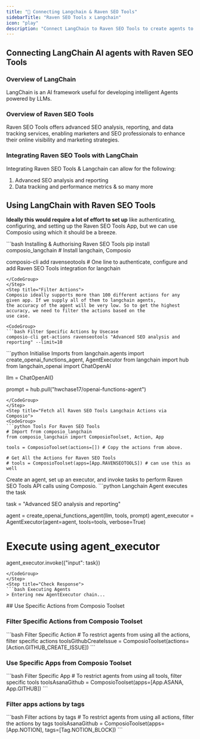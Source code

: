 ```yaml
---
title: "🚀 Connecting Langchain & Raven SEO Tools"
sidebarTitle: "Raven SEO Tools x Langchain"
icon: "play"
description: "Connect LangChain to Raven SEO Tools to create agents to perform tasks using natural language"
---
```


## Connecting LangChain AI agents with Raven SEO Tools

### Overview of LangChain

LangChain is an AI framework useful for developing intelligent Agents powered by LLMs.

### Overview of Raven SEO Tools

Raven SEO Tools offers advanced SEO analysis, reporting, and data tracking services, enabling marketers and SEO professionals to enhance their online visibility and marketing strategies.

### Integrating Raven SEO Tools with LangChain

Integrating Raven SEO Tools & Langchain can allow for the following:

1. Advanced SEO analysis and reporting
2. Data tracking and performance metrics
& so many more

## Using LangChain with Raven SEO Tools

<Steps>
<Step title="Setting Up the Environment">

**Ideally this would require a lot of effort to set up** like authenticating, configuring, and setting up the Raven SEO Tools App, but we can use Composio using which it should be a breeze.

<CodeGroup>
```bash Installing & Authorising Raven SEO Tools
pip install composio_langchain # Install langchain, Composio 

composio-cli add ravenseotools # One line to authenticate, configure and add Raven SEO Tools integration for langchain
```
</CodeGroup>
</Step>
<Step title="Filter Actions">
Composio ideally supports more than 100 different actions for any given app. If we supply all of them to langchain agents, 
the accuracy of the agent will be very low. So to get the highest accuracy, we need to filter the actions based on the 
use case.

<CodeGroup>
```bash Filter Specific Actions by Usecase
composio-cli get-actions ravenseotools "Advanced SEO analysis and reporting" --limit=10
```
</CodeGroup>

</Step>
<Step title="Import Base Packages">

<CodeGroup>
```python Initialise Imports
from langchain.agents import create_openai_functions_agent, AgentExecutor
from langchain import hub
from langchain_openai import ChatOpenAI


llm = ChatOpenAI()

prompt = hub.pull("hwchase17/openai-functions-agent")
```
</CodeGroup>
</Step>
<Step title="Fetch all Raven SEO Tools Langchain Actions via Composio">
<CodeGroup>
```python Tools For Raven SEO Tools
# Import from composio_langchain
from composio_langchain import ComposioToolset, Action, App

tools = ComposioToolset(actions=[]) # Copy the actions from above. 

# Get All the Actions for Raven SEO Tools
# tools = ComposioToolset(apps=[App.RAVENSEOTOOLS]) # can use this as well
```
</CodeGroup>
</Step>
<Step title="Execute the Agent">
Create an agent, set up an executor, and invoke tasks to perform Raven SEO Tools API calls using Composio. 
<CodeGroup>
```python Langchain Agent executes the task

task = "Advanced SEO analysis and reporting"

agent = create_openai_functions_agent(llm, tools, prompt)
agent_executor = AgentExecutor(agent=agent, tools=tools, verbose=True)

# Execute using agent_executor
agent_executor.invoke({"input": task})
```
</CodeGroup>
</Step>
<Step title="Check Response">
```bash Executing Agents
> Entering new AgentExecutor chain...
```
</Step>
</Steps>
## Use Specific Actions from Composio Toolset

### Filter Specific Actions from Composio Toolset

<CodeGroup>
```bash Filter Specific Action
# To restrict agents from using all the actions, filter specific actions
toolsGithubCreateIssue = ComposioToolset(actions=[Action.GITHUB_CREATE_ISSUE])
```
</CodeGroup>

### Use Specific Apps from Composio Toolset
<CodeGroup>
```bash Filter Specific App
# To restrict agents from using all tools, filter specific tools
toolsAsanaGithub = ComposioToolset(apps=[App.ASANA, App.GITHUB])
```
</CodeGroup>

### Filter apps actions by tags 
<CodeGroup>
```bash Filter actions by tags
# To restrict agents from using all actions, filter the actions by tags
toolsAsanaGithub = ComposioToolset(apps=[App.NOTION], tags=[Tag.NOTION_BLOCK])
```
</CodeGroup>

